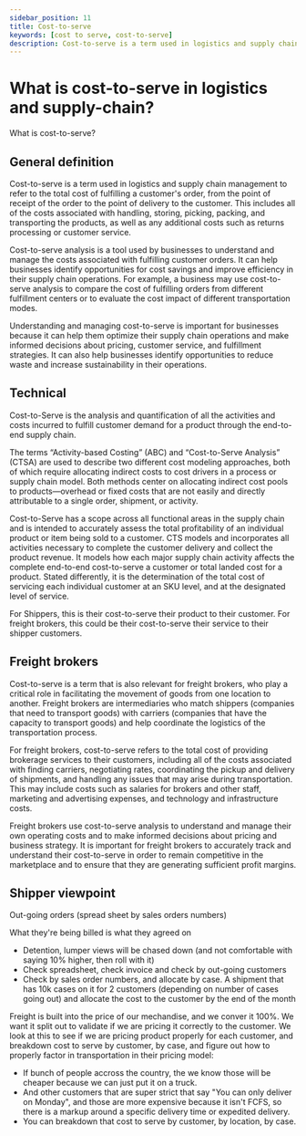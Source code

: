 ```yaml
---
sidebar_position: 11
title: Cost-to-serve
keywords: [cost to serve, cost-to-serve]
description: Cost-to-serve is a term used in logistics and supply chain management to refer to the total cost of fulfilling a customer's order.
---
```


# What is cost-to-serve in logistics and supply-chain?

What is cost-to-serve?

## General definition

Cost-to-serve is a term used in logistics and supply chain management to refer to the total cost of fulfilling a customer's order, from the point of receipt of the order to the point of delivery to the customer. This includes all of the costs associated with handling, storing, picking, packing, and transporting the products, as well as any additional costs such as returns processing or customer service.

Cost-to-serve analysis is a tool used by businesses to understand and manage the costs associated with fulfilling customer orders. It can help businesses identify opportunities for cost savings and improve efficiency in their supply chain operations. For example, a business may use cost-to-serve analysis to compare the cost of fulfilling orders from different fulfillment centers or to evaluate the cost impact of different transportation modes.

Understanding and managing cost-to-serve is important for businesses because it can help them optimize their supply chain operations and make informed decisions about pricing, customer service, and fulfillment strategies. It can also help businesses identify opportunities to reduce waste and increase sustainability in their operations.

## Technical

Cost-to-Serve is the analysis and quantification of all the activities and costs incurred to fulfill customer demand for a product through the end-to-end supply chain.

The terms “Activity-based Costing” (ABC) and “Cost-to-Serve Analysis” (CTSA) are used to describe two different cost modeling approaches, both of which require allocating indirect costs to cost drivers in a process or supply chain model. Both methods center on allocating indirect cost pools to products—overhead or fixed costs that are not easily and directly attributable to a single order, shipment, or activity.

Cost-to-Serve has a scope across all functional areas in the supply chain and is intended to accurately assess the total profitability of an individual product or item being sold to a customer. CTS models and incorporates all activities necessary to complete the customer delivery and collect the product revenue. It models how each major supply chain activity affects the complete end-to-end cost-to-serve a customer or total landed cost for a product. Stated differently, it is the determination of the total cost of servicing each individual customer at an SKU level, and at the designated level of service.

For Shippers, this is their cost-to-serve their product to their customer. For freight brokers, this could be their cost-to-serve their service to their shipper customers.

## Freight brokers

Cost-to-serve is a term that is also relevant for freight brokers, who play a critical role in facilitating the movement of goods from one location to another. Freight brokers are intermediaries who match shippers (companies that need to transport goods) with carriers (companies that have the capacity to transport goods) and help coordinate the logistics of the transportation process.

For freight brokers, cost-to-serve refers to the total cost of providing brokerage services to their customers, including all of the costs associated with finding carriers, negotiating rates, coordinating the pickup and delivery of shipments, and handling any issues that may arise during transportation. This may include costs such as salaries for brokers and other staff, marketing and advertising expenses, and technology and infrastructure costs.

Freight brokers use cost-to-serve analysis to understand and manage their own operating costs and to make informed decisions about pricing and business strategy. It is important for freight brokers to accurately track and understand their cost-to-serve in order to remain competitive in the marketplace and to ensure that they are generating sufficient profit margins.

## Shipper viewpoint

Out-going orders (spread sheet by sales orders numbers)

What they're being billed is what they agreed on

- Detention, lumper views will be chased down (and not comfortable with saying 10% higher, then roll with it)
- Check spreadsheet, check invoice and check by out-going customers
- Check by sales order numbers, and allocate by case. A shipment that has 10k cases on it for 2 customers (depending on number of cases going out) and allocate the cost to the customer by the end of the month

Freight is built into the price of our mechandise, and we conver it 100%. We want it split out to validate if we are pricing it correctly to the customer. We look at this to see if we are pricing product properly for each customer, and breakdown cost to serve by customer, by case, and figure out how to properly factor in transportation in their pricing model:

- If bunch of people accross the country, the we know those will be cheaper because we can just put it on a truck.
- And other customers that are super strict that say "You can only deliver on Monday", and those are more expensive because it isn't FCFS, so there is a markup around a specific delivery time or expedited delivery.
- You can breakdown that cost to serve by customer, by location, by case.
